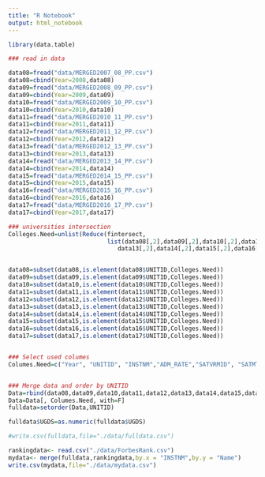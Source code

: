 ```yaml
---
title: "R Notebook"
output: html_notebook
---
```




```r

library(data.table)

### read in data

data08=fread("data/MERGED2007_08_PP.csv")
data08=cbind(Year=2008,data08)
data09=fread("data/MERGED2008_09_PP.csv")
data09=cbind(Year=2009,data09)
data10=fread("data/MERGED2009_10_PP.csv")
data10=cbind(Year=2010,data10)
data11=fread("data/MERGED2010_11_PP.csv")
data11=cbind(Year=2011,data11)
data12=fread("data/MERGED2011_12_PP.csv")
data12=cbind(Year=2012,data12)
data13=fread("data/MERGED2012_13_PP.csv")
data13=cbind(Year=2013,data13)
data14=fread("data/MERGED2013_14_PP.csv")
data14=cbind(Year=2014,data14)
data15=fread("data/MERGED2014_15_PP.csv")
data15=cbind(Year=2015,data15)
data16=fread("data/MERGED2015_16_PP.csv")
data16=cbind(Year=2016,data16)
data17=fread("data/MERGED2016_17_PP.csv")
data17=cbind(Year=2017,data17)

### universities intersection
Colleges.Need=unlist(Reduce(fintersect,
                            list(data08[,2],data09[,2],data10[,2],data11[,2],data12[,2],
                               data13[,2],data14[,2],data15[,2],data16[,2],data17[,2])))


data08=subset(data08,is.element(data08$UNITID,Colleges.Need))
data09=subset(data09,is.element(data09$UNITID,Colleges.Need))
data10=subset(data10,is.element(data10$UNITID,Colleges.Need))
data11=subset(data11,is.element(data11$UNITID,Colleges.Need))
data12=subset(data12,is.element(data12$UNITID,Colleges.Need))
data13=subset(data13,is.element(data13$UNITID,Colleges.Need))
data14=subset(data14,is.element(data14$UNITID,Colleges.Need))
data15=subset(data15,is.element(data15$UNITID,Colleges.Need))
data16=subset(data16,is.element(data16$UNITID,Colleges.Need))
data17=subset(data17,is.element(data17$UNITID,Colleges.Need))


### Select used columes
Columes.Need=c("Year", "UNITID", "INSTNM","ADM_RATE","SATVRMID", "SATMTMID", "SATWRMID",                 "ACTCMMID", "ACTENMID", "ACTMTMID", "ACTWRMID", "SAT_AVG", "UGDS",                        "COSTT4_A", "TUITIONFEE_IN", "TUITIONFEE_OUT")


### Merge data and order by UNITID
Data=rbind(data08,data09,data10,data11,data12,data13,data14,data15,data16,data17)
Data=Data[, Columes.Need, with=F]
fulldata=setorder(Data,UNITID)

fulldata$UGDS=as.numeric(fulldata$UGDS)

#write.csv(fulldata,file="./data/fulldata.csv")

```

```r
rankingdata<- read.csv("./data/ForbesRank.csv")
mydata<- merge(fulldata,rankingdata,by.x = "INSTNM",by.y = "Name")
write.csv(mydata,file="./data/mydata.csv")
```

